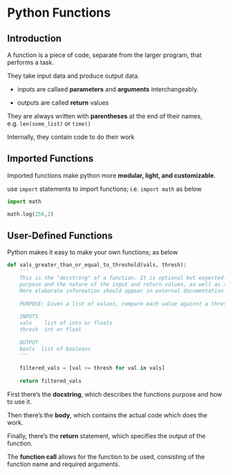 # Python Functions

## Introduction

A function is a piece of code, separate from the larger program, that performs a task.

They take input data and produce output data.

* inputs are callaed **parameters** and **arguments** interchangeably.

* outputs are called **return** values

They are always written with **parentheses** at the end of their names, e.g. `len(some_list)` or `time()`

Internally, they contain code to do their work

## Imported Functions

Imported functions make python more **modular, light, and customizable**.

use `import` statements to import functions; i.e. `import math` as below

```python
import math

math.log(256,2)
```

## User-Defined Functions

Python makes it easy to make your own functions; as below

```python
def vals_greater_than_or_equal_to_threshold(vals, thresh):
    '''
    This is the "docstring" of a function. It is optional but expected. It describes it's 
    purpose and the nature of the input and return values, as well as a sense of what it does.
    More elaborate information should appear in external documentation packages with the function.
    
    PURPOSE: Given a list of values, compare each value against a threshold
    
    INPUTS
    vals    list of ints or floats
    thresh  int or float
    
    OUTPUT
    bools  list of booleans
    '''
    
    filtered_vals = [val >= thresh for val in vals]
    
    return filtered_vals
```


First there's the **docstring**, which describes the functions purpose and how to use it.

Then there's the **body**, which contains the actual code which does the work.

Finally, there's the **return** statement, which specifies the output of the function.

The **function call** allows for the function to be used, consisting of the function name and required arguments.






